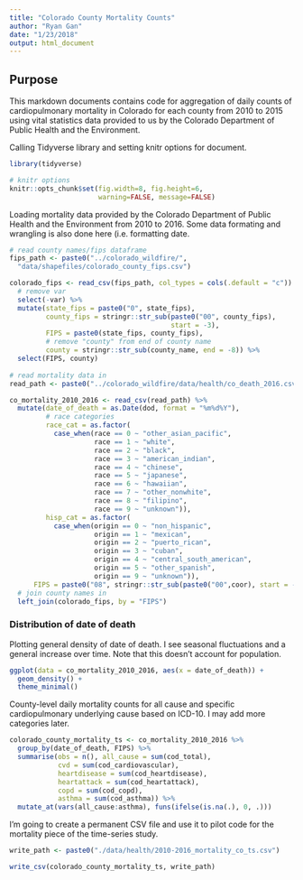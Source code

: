 ```yaml
---
title: "Colorado County Mortality Counts"
author: "Ryan Gan"
date: "1/23/2018"
output: html_document
---
```


## Purpose

This markdown documents contains code for aggregation of daily counts of cardiopulmonary mortality in Colorado for each county from 2010 to 2015 using vital statistics data provided to us by the Colorado Department of Public Health and the Environment.

Calling Tidyverse library and setting knitr options for document.

```r
library(tidyverse)

# knitr options
knitr::opts_chunk$set(fig.width=8, fig.height=6, 
                      warning=FALSE, message=FALSE)
```

Loading mortality data provided by the Colorado Department of Public Health and the Environment from 2010 to 2016. Some data formating and wrangling is also done here (i.e. formatting date.

```r
# read county names/fips dataframe
fips_path <- paste0("../colorado_wildfire/",
  "data/shapefiles/colorado_county_fips.csv")

colorado_fips <- read_csv(fips_path, col_types = cols(.default = "c")) %>% 
  # remove var
  select(-var) %>% 
  mutate(state_fips = paste0("0", state_fips),
         county_fips = stringr::str_sub(paste0("00", county_fips), 
                                        start = -3),
         FIPS = paste0(state_fips, county_fips),
         # remove "county" from end of county name
         county = stringr::str_sub(county_name, end = -8)) %>% 
  select(FIPS, county)
                
# read mortality data in
read_path <- paste0("../colorado_wildfire/data/health/co_death_2016.csv") 

co_mortality_2010_2016 <- read_csv(read_path) %>% 
  mutate(date_of_death = as.Date(dod, format = "%m%d%Y"),
         # race categories
         race_cat = as.factor(
           case_when(race == 0 ~ "other_asian_pacific",
                     race == 1 ~ "white",
                     race == 2 ~ "black", 
                     race == 3 ~ "american_indian",
                     race == 4 ~ "chinese",
                     race == 5 ~ "japanese",
                     race == 6 ~ "hawaiian",
                     race == 7 ~ "other_nonwhite",
                     race == 8 ~ "filipino",
                     race == 9 ~ "unknown")),
         hisp_cat = as.factor(
           case_when(origin == 0 ~ "non_hispanic",
                     origin == 1 ~ "mexican",
                     origin == 2 ~ "puerto_rican",
                     origin == 3 ~ "cuban",
                     origin == 4 ~ "central_south_american",
                     origin == 5 ~ "other_spanish",
                     origin == 9 ~ "unknown")),
      FIPS = paste0("08", stringr::str_sub(paste0("00",coor), start = -3))) %>%
  # join county names in
  left_join(colorado_fips, by = "FIPS")

```

### Distribution of date of death

Plotting general density of date of death. I see seasonal fluctuations and a general increase over time. Note that this doesn't account for population.

```r
ggplot(data = co_mortality_2010_2016, aes(x = date_of_death)) +
  geom_density() +
  theme_minimal()
```

County-level daily mortality counts for all cause and specific cardiopulmonary underlying cause based on ICD-10. I may add more categories later.

```r
colorado_county_mortality_ts <- co_mortality_2010_2016 %>% 
  group_by(date_of_death, FIPS) %>% 
  summarise(obs = n(), all_cause = sum(cod_total), 
            cvd = sum(cod_cardiovascular),
            heartdisease = sum(cod_heartdisease),
            heartattack = sum(cod_heartattack),
            copd = sum(cod_copd),
            asthma = sum(cod_asthma)) %>% 
  mutate_at(vars(all_cause:asthma), funs(ifelse(is.na(.), 0, .)))
```

I'm going to create a permanent CSV file and use it to pilot code for the mortality piece of the time-series study.

```r
write_path <- paste0("./data/health/2010-2016_mortality_co_ts.csv")

write_csv(colorado_county_mortality_ts, write_path)
```

